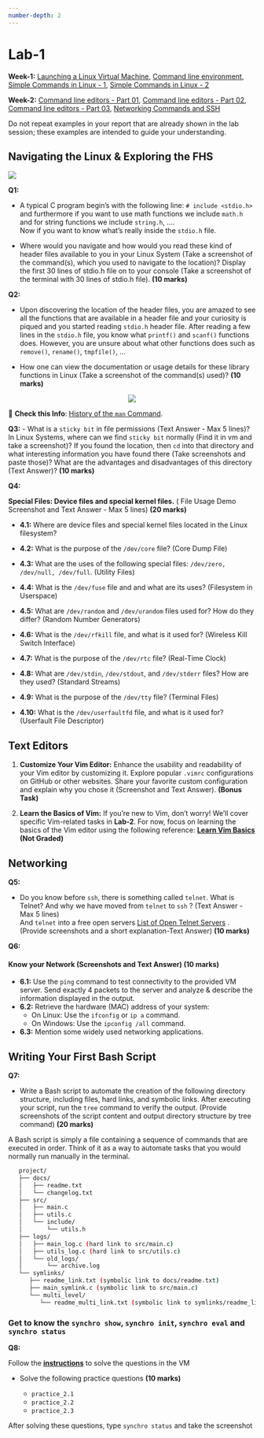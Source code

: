 ```yaml
---
number-depth: 2
---
```


# Lab-1

**Week-1:** <a href="https://youtu.be/PHrN7yp1AJw" target="_blank">Launching a Linux Virtual Machine</a>, 
<a href="https://youtu.be/qrAnlpcMyYc" target="_blank">Command line environment</a>, 
<a href="https://youtu.be/DIpBEmRDHnw" target="_blank">Simple Commands in Linux - 1</a>, 
<a href="https://youtu.be/lpe6AKk5GIk" target="_blank">Simple Commands in Linux - 2</a>


**Week-2:** <a href="https://youtu.be/NIIZ1cgrO7g" target="_blank">Command line editors - Part 01</a>, 
<a href="https://youtu.be/HLhza4vZTsI" target="_blank">Command line editors - Part 02</a>, 
<a href="https://youtu.be/w25zlMXshHw" target="_blank">Command line editors - Part 03</a>, 
<a href="https://youtu.be/SxDIXtxR33c" target="_blank">Networking Commands and SSH</a>


:::{.callout-note}
Do not repeat examples in your report that are already shown in the lab session; these examples are intended to guide your understanding.
:::

## Navigating the Linux & Exploring the FHS   

![](/images/linux-filesystem-hierarchy.png)

**Q1:**

- A typical C program begin's with the following line: `# include <stdio.h>` and furthermore if you want to use math functions we include `math.h` and for string functions we include `string.h`, ....  
Now if you want to know what's really inside the `stdio.h` file. 

- Where would you navigate and how would you read these kind of header files available to you in your Linux System (Take a screenshot of the command(s), which you used to navigate to the location)? Display the first 30 lines of stdio.h file on to your console (Take a screenshot of the terminal with 30 lines of stdio.h file). **(10 marks)**

**Q2:**

- Upon discovering the location of the header files, you are amazed to see all the functions that are available in a header file and your curiosity is piqued and you started reading `stdio.h` header file. After reading a few lines in the `stdio.h` file, you know what `printf()` and `scanf()` functions does. However, you are unsure about what other functions does such as `remove()`, `rename()`, `tmpfile()`, ...   

- How one can view the documentation or usage details for these library functions in Linux (Take a screenshot of the command(s) used)?  **(10 marks)**

<center>
![](/images/snippet_from_stdio.h_file.png)
</center>

::: {.callout}
📖 **Check this Info**: [History of the `man` Command](/references/man.qmd).  
:::

**Q3:**
- What is a `sticky bit` in file permissions (Text Answer - Max 5 lines)? In Linux Systems, where can we find `sticky bit` normally (Find it in vm and take a screenshot)? If you found the location, then `cd` into that directory and what interesting information you have found there (Take screenshots and paste those)?  What are the advantages and disadvantages of this directory (Text Answer)?  **(10 marks)**


**Q4:**

**Special Files: Device files and special kernel files.** ( File Usage Demo Screenshot and Text Answer - Max 5 lines)  **(20 marks)**

- **4.1:** Where are device files and special kernel files located in the Linux filesystem?

- **4.2:** What is the purpose of the `/dev/core` file? (Core Dump File)

- **4.3:** What are the uses of the following special files: `/dev/zero, /dev/null, /dev/full`. (Utility Files)

- **4.4:** What is the `/dev/fuse` file and and what are its uses? (Filesystem in Userspace)

- **4.5:** What are `/dev/random` and `/dev/urandom` files used for? How do they differ? (Random Number Generators)

- **4.6:** What is the `/dev/rfkill` file, and what is it used for? (Wireless Kill Switch Interface)

- **4.7:** What is the purpose of the `/dev/rtc` file? (Real-Time Clock)

- **4.8:** What are `/dev/stdin`, `/dev/stdout`, and `/dev/stderr` files? How are they used? (Standard Streams)

- **4.9:** What is the purpose of the `/dev/tty` file? (Terminal Files)

- **4.10:** What is the `/dev/userfaultfd` file, and what is it used for? (Userfault File Descriptor)


## Text Editors  

1. **Customize Your Vim Editor:** Enhance the usability and readability of your Vim editor by customizing it. Explore popular `.vimrc` configurations on GitHub or other websites. Share your favorite custom configuration and explain why you chose it (Screenshot and Text Answer). **(Bonus Task)**

2. **Learn the Basics of Vim:** If you’re new to Vim, don’t worry! We’ll cover specific Vim-related tasks in **Lab-2**. For now, focus on learning the basics of the Vim editor using the following reference:  [**Learn Vim Basics**](https://learnvim.irian.to/basics/starting_vim) **(Not Graded)**


## Networking

**Q5:**

- Do you know before `ssh`, there is something called `telnet`. What is Telnet?  And why we have moved from `telnet` to `ssh` ? (Text Answer - Max 5 lines)  
And `telnet` into a free open servers [List of Open Telnet Servers](https://store.chipkin.com/articles/telnet-list-of-telnet-servers) . (Provide screenshots and a short explanation-Text Answer) **(10 marks)**

**Q6:**

#### **Know your Network** (Screenshots and Text Answer) **(10 marks)**

- **6.1:** Use the `ping` command to test connectivity to the provided VM server. Send exactly 4 packets to the server and analyze & describe the information displayed in the output.
- **6.2:** Retrieve the hardware (MAC) address of your system:  
  - On Linux: Use the `ifconfig` or `ip a` command.  
  - On Windows: Use the `ipconfig /all` command.

- **6.3:** Mention some widely used networking applications.


## Writing Your First Bash Script

**Q7:**

- Write a Bash script to automate the creation of the following directory structure, including files, hard links, and symbolic links. After executing your script, run the `tree` command to verify the output. (Provide screenshots of the script content and output directory structure by tree command) **(20 marks)**

::: {.callout-note}
A Bash script is simply a file containing a sequence of commands that are executed in order. Think of it as a way to automate tasks that you would normally run manually in the terminal.
:::

```bash
   project/
   ├── docs/
   │   ├── readme.txt
   │   └── changelog.txt
   ├── src/
   │   ├── main.c
   │   ├── utils.c
   │   └── include/
   │       └── utils.h
   ├── logs/
   │   ├── main_log.c (hard link to src/main.c)
   │   ├── utils_log.c (hard link to src/utils.c)
   │   └── old_logs/
   │       └── archive.log
   └── symlinks/
      ├── readme_link.txt (symbolic link to docs/readme.txt)
      ├── main_symlink.c (symbolic link to src/main.c)
      └── multi_level/
         └── readme_multi_link.txt (symbolic link to symlinks/readme_link.txt)
```


### Get to know the `synchro show`, `synchro init`, `synchro eval` and `synchro status` 

**Q8:**

Follow the [**instructions**](/references/vm_nav.qmd) to solve the questions in the VM 

- Solve the following practice questions **(10 marks)**

   - `practice_2.1`
   - `practice_2.2`
   - `practice_2.3`

After solving these questions, type `synchro status` and take the screenshot
